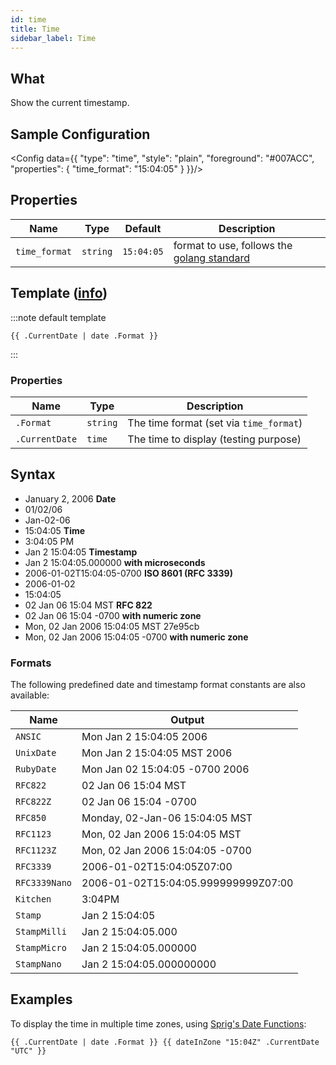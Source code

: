 ```yaml
---
id: time
title: Time
sidebar_label: Time
---
```


## What

Show the current timestamp.

## Sample Configuration


<Config data={{
  "type": "time",
  "style": "plain",
  "foreground": "#007ACC",
  "properties": {
    "time_format": "15:04:05"
  }
}}/>

## Properties

| Name          | Type     | Default    | Description                                          |
| ------------- | :------: | :--------: | ---------------------------------------------------- |
| `time_format` | `string` | `15:04:05` | format to use, follows the [golang standard][format] |

## Template ([info][templates])

:::note default template

```template
{{ .CurrentDate | date .Format }}
```

:::

### Properties

| Name           | Type     | Description                             |
| -------------- | -------- | --------------------------------------- |
| `.Format`      | `string` | The time format (set via `time_format`) |
| `.CurrentDate` | `time`   | The time to display (testing purpose)   |

## Syntax

- January 2, 2006 **Date**
- 01/02/06
- Jan-02-06
- 15:04:05 **Time**
- 3:04:05 PM
- Jan 2 15:04:05 **Timestamp**
- Jan 2 15:04:05.000000 **with microseconds**
- 2006-01-02T15:04:05-0700 **ISO 8601 (RFC 3339)**
- 2006-01-02
- 15:04:05
- 02 Jan 06 15:04 MST **RFC 822**
- 02 Jan 06 15:04 -0700 **with numeric zone**
- Mon, 02 Jan 2006 15:04:05 MST 27e95cb
- Mon, 02 Jan 2006 15:04:05 -0700 **with numeric zone**

### Formats

The following predefined date and timestamp format constants are also available:

| Name          | Output                              |
| ------------- | ----------------------------------- |
| `ANSIC`       | Mon Jan 2 15:04:05 2006             |
| `UnixDate`    | Mon Jan 2 15:04:05 MST 2006         |
| `RubyDate`    | Mon Jan 02 15:04:05 -0700 2006      |
| `RFC822`      | 02 Jan 06 15:04 MST                 |
| `RFC822Z`     | 02 Jan 06 15:04 -0700               |
| `RFC850`      | Monday, 02-Jan-06 15:04:05 MST      |
| `RFC1123`     | Mon, 02 Jan 2006 15:04:05 MST       |
| `RFC1123Z`    | Mon, 02 Jan 2006 15:04:05 -0700     |
| `RFC3339`     | 2006-01-02T15:04:05Z07:00           |
| `RFC3339Nano` | 2006-01-02T15:04:05.999999999Z07:00 |
| `Kitchen`     | 3:04PM                              |
| `Stamp`       | Jan 2 15:04:05                      |
| `StampMilli`  | Jan 2 15:04:05.000                  |
| `StampMicro`  | Jan 2 15:04:05.000000               |
| `StampNano`   | Jan 2 15:04:05.000000000            |

## Examples

To display the time in multiple time zones, using [Sprig's Date Functions][sprig-date]:

```text
{{ .CurrentDate | date .Format }} {{ dateInZone "15:04Z" .CurrentDate "UTC" }}
```

[templates]: /docs/configuration/templates
[format]: https://yourbasic.org/golang/format-parse-string-time-date-example/
[sprig-date]: https://masterminds.github.io/sprig/date.html
